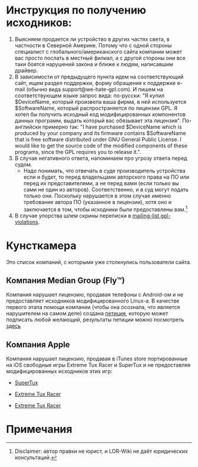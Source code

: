 = Инструкция по получению исходников: =
#Выясняем продается ли устройство в других частях света, в частности в Северной Америке. Потому что с одной стороны специалист с глобального/американского сайта компании может вас просто послать в местный филиал, а с другой стороны они все таки боятся нарушений закона и ближе к людям, написавшим драйвер.
#В зависимости от предыдущего пункта идем на соответствующий сайт, ищем раздел поддержки, форму обращения к поддержке e-mail (обычно вида support@we-hate-gpl.com). И пишем на соответствующем языке запрос вида: по-русски: "Я купил $DeviceName, который произвела ваша фирма, в ней используется $SoftwareName, который распространяется по лицензии GPL. Я хотел бы получить исходный код модифицированных компонентов данных программ, выдать который вас обязывает эта лицензия". По-английски примерно так: "I have purchased $DeviceName which is produced by your company and its firmware contains $SoftwareName that is free software distributed under GNU General Public License. I would like to get the source code of the modified components of these programs, since the GPL requires you to release it.".
#В случае негативного ответа, напоминаем про угрозу ответа перед судом.
#*Надо понимать, что отвечать в суде производитель устройства если и будет, то перед владельцами авторского права на ПО или перед их представителями, а не перед вами (если только вы сами не один из авторов). Соответственно, и в суд могут подать только они. Поскольку нарушается в этом случае именно требование автора ПО (указанное в лицензии), хотя оно и заключается в том, чтобы исходники были предоставлены вам.<ref>Disclaimer: автор правки не юрист, и LOR-Wiki не даёт юридических консультаций.</ref>
#В случае упорства шлем скрины переписки в [http://lists.gpl-violations.org/mailman/listinfo/legal mailing-list gpl-violations].

= Кунсткамера =
Это список компаний, с которыми уже столкнулись пользователи сайта.
== Компания Median Group (Fly™) ==
Компания нарушает лицензию, продавая телефоны с Android-ом и не предоставляет исходников модифицированного Linux-а. В качестве первого этапа помощи компании (чтобы она осознала, что является нарушителем на самом деле) создана [https://docs.google.com/spreadsheet/viewform?formkey=dDc2VUQ3RFJMYUxfSEs5TG5xTFVaZ3c6MQ петиция], которую может подписать любой желающий, результаты петиции можно посмотреть [https://docs.google.com/spreadsheet/ccc?key=0Ah9TMijUTwHLdDc2VUQ3RFJMYUxfSEs5TG5xTFVaZ3c здесь]

== Компания Apple ==
Компания нарушает лицензию, продавая в iTunes store портированные на iOS свободные игры Extreme Tux Racer и SuperTux и не предоставляя модифицированных исходников этих игр:

* [http://itunes.apple.com/us/app/supertux/id454857377?mt=8 SuperTux]

* [http://itunes.apple.com/us/app/tux-racer/id455459371?mt=8 Extreme Tux Racer]

* [http://itunes.apple.com/us/app/tux-skiing-3d/id539456392?mt=8 Extreme Tux Racer]
= Примечания =
<references/>